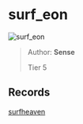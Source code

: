 
# surf_eon

![surf_eon](https://raw.githubusercontent.com/Sayt123/SurfMapPics/Maps-and-bonuses/csgo/surf_eon.jpg)

> Author: **Sense**
>
> Tier 5

## Records

[surfheaven](https://surfheaven.eu/map/surf_eon)
